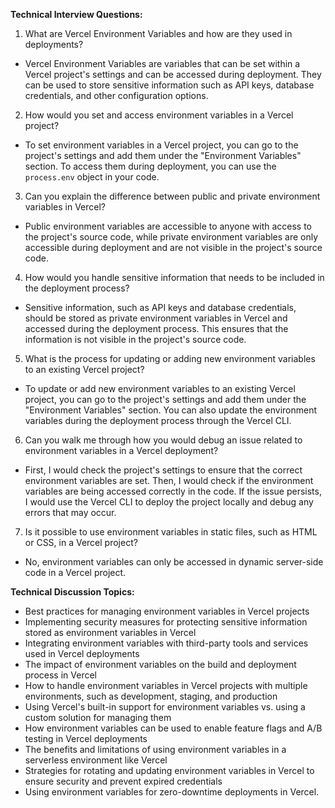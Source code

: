 

**Technical Interview Questions:**

1. What are Vercel Environment Variables and how are they used in deployments?
- Vercel Environment Variables are variables that can be set within a Vercel project's settings and can be accessed during deployment. They can be used to store sensitive information such as API keys, database credentials, and other configuration options.

2. How would you set and access environment variables in a Vercel project?
- To set environment variables in a Vercel project, you can go to the project's settings and add them under the "Environment Variables" section. To access them during deployment, you can use the `process.env` object in your code.

3. Can you explain the difference between public and private environment variables in Vercel?
- Public environment variables are accessible to anyone with access to the project's source code, while private environment variables are only accessible during deployment and are not visible in the project's source code.

4. How would you handle sensitive information that needs to be included in the deployment process?
- Sensitive information, such as API keys and database credentials, should be stored as private environment variables in Vercel and accessed during the deployment process. This ensures that the information is not visible in the project's source code.

5. What is the process for updating or adding new environment variables to an existing Vercel project?
- To update or add new environment variables to an existing Vercel project, you can go to the project's settings and add them under the "Environment Variables" section. You can also update the environment variables during the deployment process through the Vercel CLI.

6. Can you walk me through how you would debug an issue related to environment variables in a Vercel deployment?
- First, I would check the project's settings to ensure that the correct environment variables are set. Then, I would check if the environment variables are being accessed correctly in the code. If the issue persists, I would use the Vercel CLI to deploy the project locally and debug any errors that may occur.

7. Is it possible to use environment variables in static files, such as HTML or CSS, in a Vercel project?
- No, environment variables can only be accessed in dynamic server-side code in a Vercel project.

**Technical Discussion Topics:**

- Best practices for managing environment variables in Vercel projects
- Implementing security measures for protecting sensitive information stored as environment variables in Vercel
- Integrating environment variables with third-party tools and services used in Vercel deployments
- The impact of environment variables on the build and deployment process in Vercel
- How to handle environment variables in Vercel projects with multiple environments, such as development, staging, and production
- Using Vercel's built-in support for environment variables vs. using a custom solution for managing them
- How environment variables can be used to enable feature flags and A/B testing in Vercel deployments
- The benefits and limitations of using environment variables in a serverless environment like Vercel
- Strategies for rotating and updating environment variables in Vercel to ensure security and prevent expired credentials
- Using environment variables for zero-downtime deployments in Vercel.